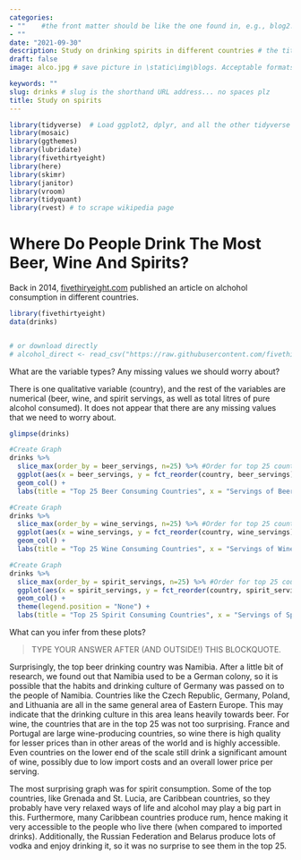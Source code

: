 ```yaml
---
categories:  
- ""    #the front matter should be like the one found in, e.g., blog2.md. It cannot be like the normal Rmd we used
- ""
date: "2021-09-30"
description: Study on drinking spirits in different countries # the title that will show up once someone gets to this page
draft: false
image: alco.jpg # save picture in \static\img\blogs. Acceptable formats= jpg, jpeg, or png . Your iPhone pics wont work

keywords: ""
slug: drinks # slug is the shorthand URL address... no spaces plz
title: Study on spirits
---
```


```r
library(tidyverse)  # Load ggplot2, dplyr, and all the other tidyverse packages
library(mosaic)
library(ggthemes)
library(lubridate)
library(fivethirtyeight)
library(here)
library(skimr)
library(janitor)
library(vroom)
library(tidyquant)
library(rvest) # to scrape wikipedia page
```

# Where Do People Drink The Most Beer, Wine And Spirits?

Back in 2014, [fivethiryeight.com](https://fivethirtyeight.com/features/dear-mona-followup-where-do-people-drink-the-most-beer-wine-and-spirits/) published an article on alchohol consumption in different countries. 

```r
library(fivethirtyeight)
data(drinks)


# or download directly
# alcohol_direct <- read_csv("https://raw.githubusercontent.com/fivethirtyeight/data/master/alcohol-consumption/drinks.csv")

```

What are the variable types? Any missing values we should worry about?

There is one qualitative variable (country), and the rest of the variables are numerical (beer, wine, and spirit servings, as well as total litres of pure alcohol consumed). It does not appear that there are any missing values that we need to worry about.

```r
glimpse(drinks)

```

```r
#Create Graph
drinks %>% 
  slice_max(order_by = beer_servings, n=25) %>% #Order for top 25 countries by beer consumption
  ggplot(aes(x = beer_servings, y = fct_reorder(country, beer_servings))) +
  geom_col() +
  labs(title = "Top 25 Beer Consuming Countries", x = "Servings of Beer (cans)", y = "Country")


```

```r
#Create Graph
drinks %>% 
  slice_max(order_by = wine_servings, n=25) %>% #Order for top 25 countries by wine consumption
  ggplot(aes(x = wine_servings, y = fct_reorder(country, wine_servings))) +
  geom_col() + 
  labs(title = "Top 25 Wine Consuming Countries", x = "Servings of Wine (glasses)", y = "Country")


```

```r
#Create Graph
drinks %>% 
  slice_max(order_by = spirit_servings, n=25) %>% #Order for top 25 countries by spririt consumption
  ggplot(aes(x = spirit_servings, y = fct_reorder(country, spirit_servings), fill = country)) +
  geom_col() +
  theme(legend.position = "None") +
  labs(title = "Top 25 Spirit Consuming Countries", x = "Servings of Spirits (shots)", y = "Country")

```

What can you infer from these plots? 

> TYPE YOUR ANSWER AFTER (AND OUTSIDE!) THIS BLOCKQUOTE.

Surprisingly, the top beer drinking country was Namibia. After a little bit of research, we found out that Namibia used to be a German colony, so it is possible that the habits and drinking culture of Germany was passed on to the people of Namibia. Countries like the Czech Republic, Germany, Poland, and Lithuania are all in the same general area of Eastern Europe. This may indicate that the drinking culture in this area leans heavily towards beer. For wine, the countries that are in the top 25 was not too surprising. France and Portugal are large wine-producing countries, so wine there is high quality for lesser prices than in other areas of the world and is highly accessible. Even countries on the lower end of the scale still drink a significant amount of wine, possibly due to low import costs and an overall lower price per serving.

The most surprising graph was for spirit consumption. Some of the top countries, like Grenada and St. Lucia, are Caribbean countries, so they probably have very relaxed ways of life and alcohol may play a big part in this. Furthermore, many Caribbean countries produce rum, hence making it very accessible to the people who live there (when compared to imported drinks). Additionally, the Russian Federation and Belarus produce lots of vodka and enjoy drinking it, so it was no surprise to see them in the top 25.